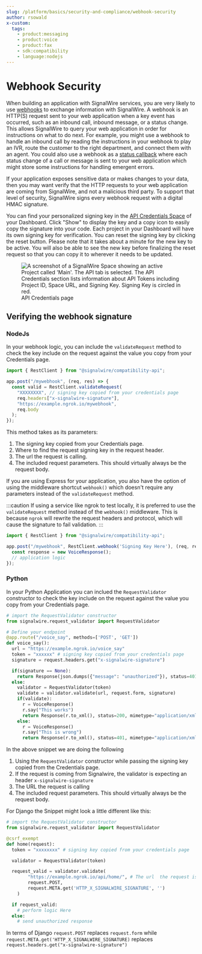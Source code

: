 ```yaml
---
slug: /platform/basics/security-and-compliance/webhook-security
author: rsowald
x-custom:
  tags:
    - product:messaging
    - product:voice
    - product:fax
    - sdk:compatibility
    - language:nodejs
---
```


# Webhook Security

When building an application with SignalWire services, you are very likely to use [webhooks](/platform/phone-numbers/guides/how-to-configure-your-webhook) to exchange information with SignalWire. A webhook is an HTTP(S) request sent to your web application when a key event has occurred, such as an inbound call, inbound message, or a status change. This allows SignalWire to query your web application in order for instructions on what to do next. For example, you might use a webhook to handle an inbound call by reading the instructions in your webhook to play an IVR, route the customer to the right department, and connect them with an agent. You could also use a webhook as a [status callback](/compatibility-api/guides/signalwire-status-callbacks) where each status change of a call or message is sent to your web application which might store some instructions for handling emergent errors.

If your application exposes sensitive data or makes changes to your data, then you may want verify that the HTTP requests to your web application are coming from SignalWire, and not a malicious third party. To support that level of security, SignalWire signs every webhook request with a digital HMAC signature.

You can find your personalized signing key in the [API Credentials Space](https://my.signalwire.com?page=credentials) of your Dashboard. Click "Show" to display the key and a copy icon to easily copy the signature into your code. Each project in your Dashboard will have its own signing key for verification. You can reset the signing key by clicking the reset button. Please note that it takes about a minute for the new key to be active. You will also be able to see the new key before finalizing the reset request so that you can copy it to wherever it needs to be updated.

<figure>
  <img className="img-800" src={require("./signing-key.webP").default} alt="A screenshot of a SignalWire Space showing an active Project called 'Main'. The API tab is selected. The API Credentials section lists information about API Tokens including Project ID, Space URL, and Signing Key. Signing Key is circled in red." />
  <figcaption>API Credentials page</figcaption>
</figure>

## Verifying the webhook signature

### NodeJs

In your webhook logic, you can include the `validateRequest` method to check the key include on the request against the value you copy from your Credentials page.

```js
import { RestClient } from "@signalwire/compatibility-api";

app.post("/mywebhook", (req, res) => {
  const valid = RestClient.validateRequest(
    "XXXXXXXX", // signing key copied from your credentials page
    req.headers["x-signalwire-signature"],
    "https://example.ngrok.io/mywebhook",
    req.body
  );
});
```

This method takes as its parameters:

1. The signing key copied from your Credentials page.
2. Where to find the request signing key in the request header.
3. The url the request is calling.
4. The included request parameters. This should virtually always be the request body.

If you are using Express for your application, you also have the option of using the middleware shortcut `webhook()` which doesn't require any parameters instead of the `validateRequest` method.

:::caution
If using a service like ngrok to test locally, it is preferred to use the `validateRequest` method instead of the `webhook()` middleware.
This is because `ngrok` will rewrite the request headers and protocol, which will cause the signature to fail validation.
:::

```js
import { RestClient } from "@signalwire/compatibility-api";

app.post("/mywebhook", RestClient.webhook('Signing Key Here'), (req, res) => {
  const response = new VoiceResponse();
  // application logic
});
```

### Python

In your Python Application you can inclued the `RequestValidator` constructor  to check the key include on the request against the value you copy from your Credentials page.

```python
# import the RequestValidator constructor
from signalwire.request_validator import RequestValidator

# Define your endpoint
@app.route("/voice_say", methods=['POST', 'GET'])
def voice_say():
  url = "https://example.ngrok.io/voice_say"
  token = "xxxxxx" # signing key copied from your credentials page
  signature = request.headers.get("x-signalwire-signature")

  if(signature == None):
    return Response(json.dumps({"message": "unauthorized"}), status=401, mimetype="application/json")
  else:
    validator = RequestValidator(token)
    validate = validator.validate(url, request.form, signature)
    if(validate):
      r = VoiceResponse()
      r.say("This works")
      return Response(r.to_xml(), status=200, mimetype="application/xml")
    else:
      r = VoiceResponse()
      r.say("This is wrong")
      return Response(r.to_xml(), status=401, mimetype="application/xml")
```
In the above snippet we are doing the following

1. Using the `RequestValidator` constructor while passing the signing key copied from the Credentials page.
2. If the request is coming from Signalwire, the validator is expecting an header `x-signalwire-signature`
3. The URL the request is calling 
4. The included request parameters. This should virtually always be the request body.

For Django the Snippet might look a little different like this:

```python
# import the RequestValidator constructor
from signalwire.request_validator import RequestValidator

@csrf_exempt
def home(request):
  token = "xxxxxxxx" # signing key copied from your credentials page

  validator = RequestValidator(token)

  request_valid = validator.validate(
        "https://example.ngrok.io/api/home/", # The url  the request is calling
        request.POST,
        request.META.get('HTTP_X_SIGNALWIRE_SIGNATURE', '')
    )

  if request_valid:
    # perform logic Here
  else:
    # send unauthorized response
```
In terms of Django `request.POST` replaces `request.form` while `request.META.get('HTTP_X_SIGNALWIRE_SIGNATURE)` replaces `request.headers.get("x-signalwire-signature")`